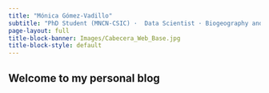 ```yaml
---
title: "Mónica Gómez‑Vadillo"
subtitle: "PhD Student (MNCN-CSIC) ·  Data Scientist · Biogeography and Macroecology · Science Outreach"
page-layout: full
title-block-banner: Images/Cabecera_Web_Base.jpg
title-block-style: default
---
```


## Welcome to my personal blog

